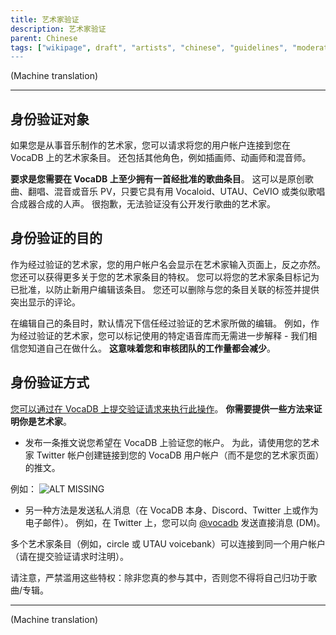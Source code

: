 ---
title: 艺术家验证
description: 艺术家验证
parent: Chinese
tags: ["wikipage", draft", "artists", "chinese", "guidelines", "moderation", "user", "documentation", "vocadb"]
---

(Machine translation)

----

## 身份验证对象
如果您是从事音乐制作的艺术家，您可以请求将您的用户帐户连接到您在 VocaDB 上的艺术家条目。 还包括其他角色，例如插画师、动画师和混音师。

**要求是您需要在 VocaDB 上至少拥有一首经批准的歌曲条目**。 这可以是原创歌曲、翻唱、混音或音乐 PV，只要它具有用 Vocaloid、UTAU、CeVIO 或类似歌唱合成器合成的人声。 很抱歉，无法验证没有公开发行歌曲的艺术家。

## 身份验证的目的
作为经过验证的艺术家，您的用户帐户名会显示在艺术家输入页面上，反之亦然。 您还可以获得更多关于您的艺术家条目的特权。 您可以将您的艺术家条目标记为已批准，以防止新用户编辑该条目。 您还可以删除与您的条目关联的标签并提供突出显示的评论。

在编辑自己的条目时，默认情况下信任经过验证的艺术家所做的编辑。 例如，作为经过验证的艺术家，您可以标记使用的特定语音库而无需进一步解释 - 我们相信您知道自己在做什么。 **这意味着您和审核团队的工作量都会减少**。

## 身份验证方式
[您可以通过在 VocaDB 上提交验证请求来执行此操作](https://vocadb.net/User/RequestVerification)。 **你需要提供一些方法来证明你是艺术家**。

* 发布一条推文说您希望在 VocaDB 上验证您的帐户。 为此，请使用您的艺术家 Twitter 帐户创建链接到您的 VocaDB 用户帐户（而不是您的艺术家页面）的推文。

例如： ![ALT MISSING](public/images/verification.PNG)

* 另一种方法是发送私人消息（在 VocaDB 本身、Discord、Twitter 上或作为电子邮件）。 例如，在 Twitter 上，您可以向 [@vocadb](https://twitter.com/vocadb) 发送直接消息 (DM)。

多个艺术家条目（例如，circle 或 UTAU voicebank）可以连接到同一个用户帐户（请在提交验证请求时注明）。

请注意，严禁滥用这些特权：除非您真的参与其中，否则您不得将自己归功于歌曲/专辑。

----

(Machine translation)